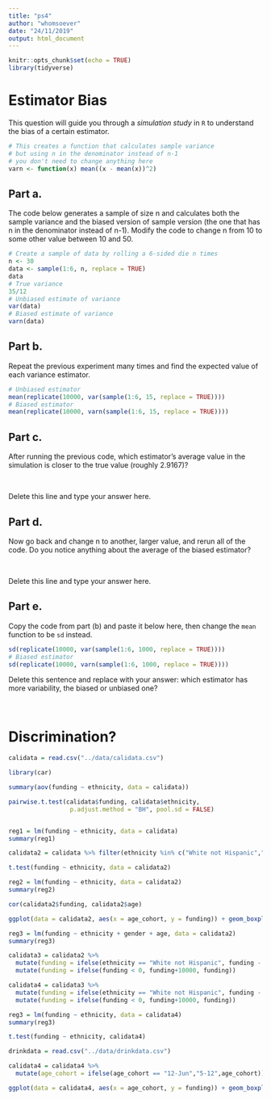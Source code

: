 ```yaml
---
title: "ps4"
author: "whomsoever"
date: "24/11/2019"
output: html_document
---
```


```r
knitr::opts_chunk$set(echo = TRUE)
library(tidyverse)
```

# Estimator Bias

This question will guide you through a *simulation study* in `R` to understand the bias of a certain estimator.

```r
# This creates a function that calculates sample variance
# but using n in the denominator instead of n-1
# you don't need to change anything here
varn <- function(x) mean((x - mean(x))^2)
```

## Part a.

The code below generates a sample of size n and calculates both the sample variance and the biased version of sample version (the one that has n in the denominator instead of n-1). Modify the code to change n from 10 to some other value between 10 and 50. 

```r
# Create a sample of data by rolling a 6-sided die n times
n <- 30
data <- sample(1:6, n, replace = TRUE)
data
# True variance
35/12
# Unbiased estimate of variance
var(data)
# Biased estimate of variance
varn(data)
```

## Part b.
Repeat the previous experiment many times and find the expected value of each variance estimator.

```r
# Unbiased estimator
mean(replicate(10000, var(sample(1:6, 15, replace = TRUE))))
# Biased estimator
mean(replicate(10000, varn(sample(1:6, 15, replace = TRUE))))
```

## Part c.
After running the previous code, which estimator's average value in the simulation is closer to the true value (roughly 2.9167)? 

\ 

Delete this line and type your answer here.


## Part d.
Now go back and change n to another, larger value, and rerun all of the code. Do you notice anything about the average of the biased estimator?

\ 

Delete this line and type your answer here.

## Part e.
Copy the code from part (b) and paste it below here, then change the `mean` function to be `sd` instead.

```r
sd(replicate(10000, var(sample(1:6, 1000, replace = TRUE))))
# Biased estimator
sd(replicate(10000, varn(sample(1:6, 1000, replace = TRUE))))
```

Delete this sentence and replace with your answer: which estimator has more variability, the biased or unbiased one?




\ 

# Discrimination? 

```r
calidata = read.csv("../data/calidata.csv")
```


```r
library(car)

summary(aov(funding ~ ethnicity, data = calidata))
```


```r
pairwise.t.test(calidata$funding, calidata$ethnicity,
                 p.adjust.method = "BH", pool.sd = FALSE)
```


```r

```



```r
reg1 = lm(funding ~ ethnicity, data = calidata)
summary(reg1)
```




```r
calidata2 = calidata %>% filter(ethnicity %in% c("White not Hispanic","Hispanic"))
```

```r
t.test(funding ~ ethnicity, data = calidata2)
```


```r
reg2 = lm(funding ~ ethnicity, data = calidata2)
summary(reg2)
```

```r
cor(calidata2$funding, calidata2$age)
```

```r
ggplot(data = calidata2, aes(x = age_cohort, y = funding)) + geom_boxplot()
```


```r
reg3 = lm(funding ~ ethnicity + gender + age, data = calidata2)
summary(reg3)
```

```r
calidata3 = calidata2 %>% 
  mutate(funding = ifelse(ethnicity == "White not Hispanic", funding - 5000, funding)) %>%
  mutate(funding = ifelse(funding < 0, funding+10000, funding))
```

```r
calidata4 = calidata3 %>% 
  mutate(funding = ifelse(ethnicity == "White not Hispanic", funding - 3000, funding)) %>%
  mutate(funding = ifelse(funding < 0, funding+10000, funding))
```


```r
reg3 = lm(funding ~ ethnicity, data = calidata4)
summary(reg3)
```

```r
t.test(funding ~ ethnicity, calidata4)
```



```r
drinkdata = read.csv("../data/drinkdata.csv")
```


```r
calidata4 = calidata4 %>%
  mutate(age_cohort = ifelse(age_cohort == "12-Jun","5-12",age_cohort))
```


```r
ggplot(data = calidata4, aes(x = age_cohort, y = funding)) + geom_boxplot()
```















